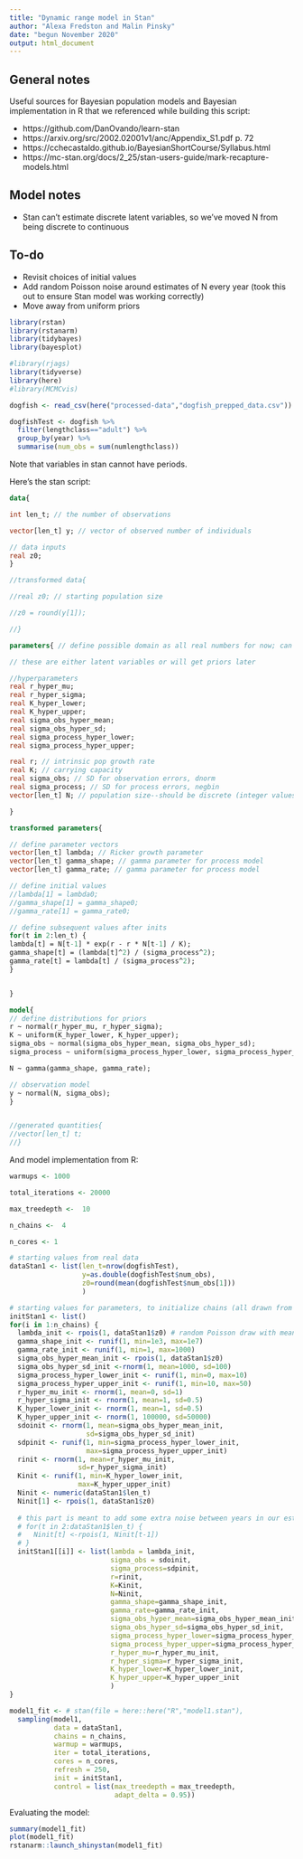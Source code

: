 ```yaml
---
title: "Dynamic range model in Stan"
author: "Alexa Fredston and Malin Pinsky"
date: "begun November 2020"
output: html_document
---
```


## General notes

Useful sources for Bayesian population models and Bayesian implementation in R that we referenced while building this script: 

* https://github.com/DanOvando/learn-stan 
* https://arxiv.org/src/2002.02001v1/anc/Appendix_S1.pdf p. 72
* https://cchecastaldo.github.io/BayesianShortCourse/Syllabus.html
* https://mc-stan.org/docs/2_25/stan-users-guide/mark-recapture-models.html 

## Model notes

* Stan can't estimate discrete latent variables, so we've moved N from being discrete to continuous

## To-do

* Revisit choices of initial values
* Add random Poisson noise around estimates of N every year (took this out to ensure Stan model was working correctly)
* Move away from uniform priors

```r
library(rstan)
library(rstanarm)
library(tidybayes)
library(bayesplot)
```


```r
#library(rjags)
library(tidyverse)
library(here)
#library(MCMCvis)

dogfish <- read_csv(here("processed-data","dogfish_prepped_data.csv"))

dogfishTest <- dogfish %>% 
  filter(lengthclass=="adult") %>% 
  group_by(year) %>% 
  summarise(num_obs = sum(numlengthclass)) 

```

Note that variables in stan cannot have periods.

Here's the stan script: 

```stan

data{

int len_t; // the number of observations

vector[len_t] y; // vector of observed number of individuals

// data inputs
real z0;
} 

//transformed data{

//real z0; // starting population size

//z0 = round(y[1]);  

//}

parameters{ // define possible domain as all real numbers for now; can place bounds if desired

// these are either latent variables or will get priors later

//hyperparameters 
real r_hyper_mu;
real r_hyper_sigma;
real K_hyper_lower;
real K_hyper_upper;
real sigma_obs_hyper_mean;
real sigma_obs_hyper_sd;
real sigma_process_hyper_lower;
real sigma_process_hyper_upper; 

real r; // intrinsic pop growth rate
real K; // carrying capacity
real sigma_obs; // SD for observation errors, dnorm
real sigma_process; // SD for process errors, negbin
vector[len_t] N; // population size--should be discrete (integer values), but Stan can't estimate latent discrete variables, so we're estimating it as continuous here 

} 

transformed parameters{

// define parameter vectors
vector[len_t] lambda; // Ricker growth parameter
vector[len_t] gamma_shape; // gamma parameter for process model
vector[len_t] gamma_rate; // gamma parameter for process model

// define initial values
//lambda[1] = lambda0;
//gamma_shape[1] = gamma_shape0;
//gamma_rate[1] = gamma_rate0;

// define subsequent values after inits
for(t in 2:len_t) {
lambda[t] = N[t-1] * exp(r - r * N[t-1] / K); 
gamma_shape[t] = (lambda[t]^2) / (sigma_process^2);
gamma_rate[t] = lambda[t] / (sigma_process^2);
}


}

model{
// define distributions for priors 
r ~ normal(r_hyper_mu, r_hyper_sigma);
K ~ uniform(K_hyper_lower, K_hyper_upper);
sigma_obs ~ normal(sigma_obs_hyper_mean, sigma_obs_hyper_sd);
sigma_process ~ uniform(sigma_process_hyper_lower, sigma_process_hyper_upper);

N ~ gamma(gamma_shape, gamma_rate); 

// observation model
y ~ normal(N, sigma_obs); 
}


//generated quantities{
//vector[len_t] t;
//}


```

And model implementation from R:

```r
warmups <- 1000

total_iterations <- 20000

max_treedepth <-  10

n_chains <-  4

n_cores <- 1

# starting values from real data 
dataStan1 <- list(len_t=nrow(dogfishTest), 
                  y=as.double(dogfishTest$num_obs), 
                  z0=round(mean(dogfishTest$num_obs[1])) 
                  )

# starting values for parameters, to initialize chains (all drawn from distributions... eventually need to set.seed) 
initStan1 <- list()
for(i in 1:n_chains) {
  lambda_init <- rpois(1, dataStan1$z0) # random Poisson draw with mean at starting pop size 
  gamma_shape_init <- runif(1, min=1e3, max=1e7)
  gamma_rate_init <- runif(1, min=1, max=1000)
  sigma_obs_hyper_mean_init <- rpois(1, dataStan1$z0)
  sigma_obs_hyper_sd_init <-rnorm(1, mean=1000, sd=100)
  sigma_process_hyper_lower_init <- runif(1, min=0, max=10)
  sigma_process_hyper_upper_init <- runif(1, min=10, max=50)
  r_hyper_mu_init <- rnorm(1, mean=0, sd=1)
  r_hyper_sigma_init <- rnorm(1, mean=1, sd=0.5)
  K_hyper_lower_init <- rnorm(1, mean=1, sd=0.5)
  K_hyper_upper_init <- rnorm(1, 100000, sd=50000)
  sdoinit <- rnorm(1, mean=sigma_obs_hyper_mean_init,
                   sd=sigma_obs_hyper_sd_init)
  sdpinit <- runif(1, min=sigma_process_hyper_lower_init,
                   max=sigma_process_hyper_upper_init)
  rinit <- rnorm(1, mean=r_hyper_mu_init,
                 sd=r_hyper_sigma_init)
  Kinit <- runif(1, min=K_hyper_lower_init,
                 max=K_hyper_upper_init)
  Ninit <- numeric(dataStan1$len_t) 
  Ninit[1] <- rpois(1, dataStan1$z0)
  
  # this part is meant to add some extra noise between years in our estimate of N. I'm concerned that it's "writing over" the estimation of N, so I'm commenting it out for now; I'll add it back in later. 
  # for(t in 2:dataStan1$len_t) {
  #   Ninit[t] <-rpois(1, Ninit[t-1])
  # }
  initStan1[[i]] <- list(lambda = lambda_init, 
                         sigma_obs = sdoinit, 
                         sigma_process=sdpinit, 
                         r=rinit, 
                         K=Kinit, 
                         N=Ninit, 
                         gamma_shape=gamma_shape_init, 
                         gamma_rate=gamma_rate_init, 
                         sigma_obs_hyper_mean=sigma_obs_hyper_mean_init,  
                         sigma_obs_hyper_sd=sigma_obs_hyper_sd_init,
                         sigma_process_hyper_lower=sigma_process_hyper_lower_init, 
                         sigma_process_hyper_upper=sigma_process_hyper_upper_init, 
                         r_hyper_mu=r_hyper_mu_init, 
                         r_hyper_sigma=r_hyper_sigma_init,
                         K_hyper_lower=K_hyper_lower_init,
                         K_hyper_upper=K_hyper_upper_init
                         )
}

model1_fit <- # stan(file = here::here("R","model1.stan"),
  sampling(model1,
           data = dataStan1,
           chains = n_chains,
           warmup = warmups,
           iter = total_iterations,
           cores = n_cores,
           refresh = 250,
           init = initStan1,
           control = list(max_treedepth = max_treedepth,
                          adapt_delta = 0.95))
```

Evaluating the model:

```r
summary(model1_fit)
plot(model1_fit)
rstanarm::launch_shinystan(model1_fit)

```